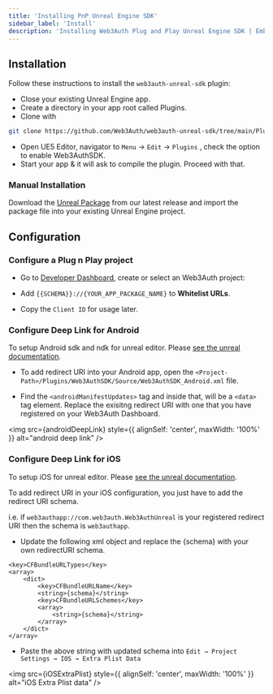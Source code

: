 ```yaml
---
title: 'Installing PnP Unreal Engine SDK'
sidebar_label: 'Install'
description: 'Installing Web3Auth Plug and Play Unreal Engine SDK | Embedded Wallets'
---
```



## Installation

Follow these instructions to install the `web3auth-unreal-sdk` plugin:

- Close your existing Unreal Engine app.
- Create a directory in your app root called Plugins.
- Clone with

```bash
git clone https://github.com/Web3Auth/web3auth-unreal-sdk/tree/main/Plugins/Web3AuthSDK ./Plugins/Web3AuthSDK
```

- Open UE5 Editor, navigator to `Menu` → `Edit` → `Plugins` , check the option to enable Web3AuthSDK.
- Start your app & it will ask to compile the plugin. Proceed with that.

### Manual Installation

Download the [Unreal Package](https://github.com/Web3Auth/web3auth-unreal-sdk/releases) from our latest release and import the package file into your existing Unreal Engine project.

## Configuration

### Configure a Plug n Play project

- Go to [Developer Dashboard](https://dashboard.web3auth.io/), create or select an Web3Auth project:

- Add `{{SCHEMA}}://{YOUR_APP_PACKAGE_NAME}` to **Whitelist URLs**.

- Copy the `Client ID` for usage later.

### Configure Deep Link for Android

To setup Android sdk and ndk for unreal editor. Please [see the unreal documentation](https://docs.unrealengine.com/5.0/en-US/how-to-set-up-android-sdk-and-ndk-for-your-unreal-engine-development-environment).

- To add redirect URI into your Android app, open the `<Project-Path>/Plugins/Web3AuthSDK/Source/Web3AuthSDK_Android.xml` file.

- Find the `<androidManifestUpdates>` tag and inside that, will be a `<data>` tag element. Replace the exisitng redirect URI with one that you have registered on your Web3Auth Dashboard.

<img
  src={androidDeepLink}
  style={{ alignSelf: 'center', maxWidth: '100%' }}
  alt="android deep link"
/>

### Configure Deep Link for iOS

To setup iOS for unreal editor. Please [see the unreal documentation](https://docs.unrealengine.com/5.0/en-US/setting-up-an-unreal-engine-project-for-ios/).

To add redirect URI in your iOS configuration, you just have to add the redirect URI schema.

i.e. if `web3authapp://com.web3auth.Web3AuthUnreal` is your registered redirect URI then the schema is `web3authapp`.

- Update the following xml object and replace the \{schema} with your own redirectURI schema.

```plaintext
<key>CFBundleURLTypes</key>
<array>
	<dict>
		<key>CFBundleURLName</key>
		<string>{schema}</string>
		<key>CFBundleURLSchemes</key>
		<array>
			<string>{schema}</string>
		</array>
	</dict>
</array>
```

- Paste the above string with updated schema into `Edit → Project Settings → IOS → Extra Plist Data`

<img
  src={iOSExtraPlist}
  style={{ alignSelf: 'center', maxWidth: '100%' }}
  alt="iOS Extra Plist data"
/>
